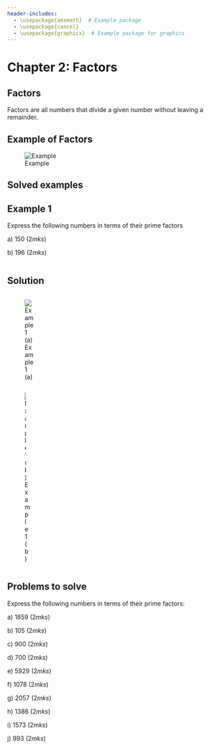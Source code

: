```yaml
---
header-includes:
  - \usepackage{amsmath}  # Example package
  - \usepackage{cancel}
  - \usepackage{graphicx}  # Example package for graphics
---
```


# Chapter 2: Factors {.unnumbered}

## Factors {.unnumbered}

Factors are all numbers that divide a given number without leaving a remainder.

::: {.callout-note collapse="false"}
# Example of Factors

![Example](images/Factor_Table.png)
:::

## Solved examples

::: {.callout-note collapse="false"}
# Example 1

Express the following numbers in terms of their prime factors

a\) 150 $(2mks)$

b\) 196 $(2mks)$
:::

::: columns
::: {.callout-caution collapse="true"}
# Solution

::: {.column width="55%"}
![Example 1 (a)](images/Factor_Ex1_a.png)
:::

::: {.column width="45%"}
![Example 1 (b)](images/Factor_Ex1_b.png)
:::
:::
:::

::: {.callout-note collapse="\"false"}
## Problems to solve

Express the following numbers in terms of their prime factors:

a\) 1859  $(2mks)$

b\) 105  $(2mks)$

c\) 900  $(2mks)$

d\) 700  $(2mks)$

e\) 5929  $(2mks)$

f\) 1078  $(2mks)$

g\) 2057  $(2mks)$

h\) 1386  $(2mks)$

i\) 1573  $(2mks)$

j\) 993  $(2mks)$
:::
